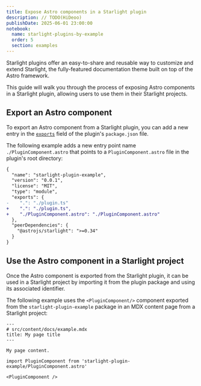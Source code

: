 ```yaml
---
title: Expose Astro components in a Starlight plugin
description: // TODO(HiDeoo)
publishDate: 2025-06-01 23:00:00
notebook:
  name: starlight-plugins-by-example
  order: 5
  section: examples
---
```


Starlight plugins offer an easy-to-share and reusable way to customize and extend Starlight, the fully-featured documentation theme built on top of the Astro framework.

This guide will walk you through the process of exposing Astro components in a Starlight plugin, allowing users to use them in their Starlight projects.


<Prerequisites />

## Export an Astro component

To export an Astro component from a Starlight plugin, you can add a new entry in the [`exports`](https://nodejs.org/api/packages.html#exports) field of the plugin's `package.json` file.

The following example adds a new entry point name `./PluginComponent.astro` that points to a `PluginComponent.astro` file in the plugin's root directory:

```diff lang=json title="package.json" /"starlight-plugin-example"/
{
  "name": "starlight-plugin-example",
  "version": "0.0.1",
  "license": "MIT",
  "type": "module",
  "exports": {
-    ".": "./plugin.ts"
+    ".": "./plugin.ts",
+    "./PluginComponent.astro": "./PluginComponent.astro"
  },
  "peerDependencies": {
    "@astrojs/starlight": ">=0.34"
  }
}
```

## Use the Astro component in a Starlight project

Once the Astro component is exported from the Starlight plugin, it can be used in a Starlight project by importing it from the plugin package and using its associated identifier.

The following example uses the `<PluginComponent/>` component exported from the `starlight-plugin-example` package in an MDX content page from a Starlight project:

```mdx {8,10}
---
# src/content/docs/example.mdx
title: My page title
---

My page content.

import PluginComponent from 'starlight-plugin-example/PluginComponent.astro'

<PluginComponent />
```


<Outro />
